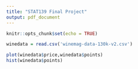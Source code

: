 ```yaml
---
title: "STAT139 Final Project"
output: pdf_document
---
```


```r
knitr::opts_chunk$set(echo = TRUE)
```

```r
winedata = read.csv('winemag-data-130k-v2.csv')
```

```r
plot(winedata$price,winedata$points)
hist(winedata$points)
```


